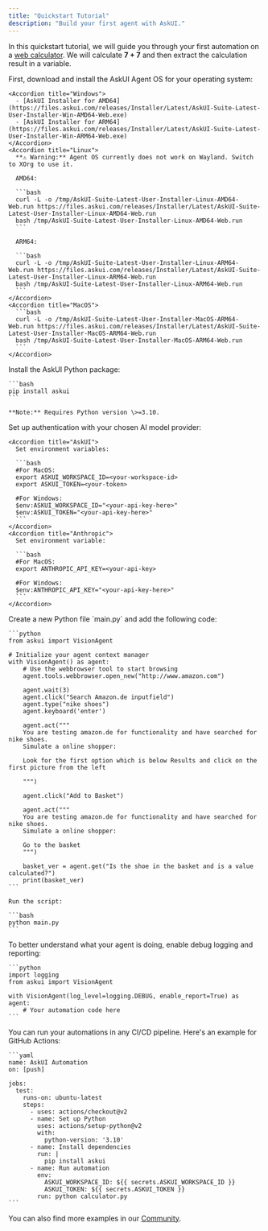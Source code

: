 ```yaml
---
title: "Quickstart Tutorial"
description: "Build your first agent with AskUI."
---
```


In this quickstart tutorial, we will guide you through your first automation on a [web calculator](https://askui.github.io/askui-practice-page/). We will calculate **7 \+ 7** and then extract the calculation result in a variable.

<Steps>
  <Step title="Install AskUI Agent OS">
    First, download and install the AskUI Agent OS for your operating system:

    <Accordion title="Windows">
      - [AskUI Installer for AMD64](https://files.askui.com/releases/Installer/Latest/AskUI-Suite-Latest-User-Installer-Win-AMD64-Web.exe)
      - [AskUI Installer for ARM64](https://files.askui.com/releases/Installer/Latest/AskUI-Suite-Latest-User-Installer-Win-ARM64-Web.exe)
    </Accordion>
    <Accordion title="Linux">
      **⚠️ Warning:** Agent OS currently does not work on Wayland. Switch to XOrg to use it.

      AMD64:

      ```bash
      curl -L -o /tmp/AskUI-Suite-Latest-User-Installer-Linux-AMD64-Web.run https://files.askui.com/releases/Installer/Latest/AskUI-Suite-Latest-User-Installer-Linux-AMD64-Web.run
      bash /tmp/AskUI-Suite-Latest-User-Installer-Linux-AMD64-Web.run
      ```

      ARM64:

      ```bash
      curl -L -o /tmp/AskUI-Suite-Latest-User-Installer-Linux-ARM64-Web.run https://files.askui.com/releases/Installer/Latest/AskUI-Suite-Latest-User-Installer-Linux-ARM64-Web.run
      bash /tmp/AskUI-Suite-Latest-User-Installer-Linux-ARM64-Web.run
      ```
    </Accordion>
    <Accordion title="MacOS">
      ```bash
      curl -L -o /tmp/AskUI-Suite-Latest-User-Installer-MacOS-ARM64-Web.run https://files.askui.com/releases/Installer/Latest/AskUI-Suite-Latest-User-Installer-MacOS-ARM64-Web.run
      bash /tmp/AskUI-Suite-Latest-User-Installer-MacOS-ARM64-Web.run
      ```
    </Accordion>
  </Step>
  <Step title="Install Python Package">
    Install the AskUI Python package:

    ```bash
    pip install askui
    ```

    **Note:** Requires Python version \>=3.10.
  </Step>
  <Step title="Set Up Authentication">
    Set up authentication with your chosen AI model provider:

    <Accordion title="AskUI">
      Set environment variables:

      ```bash
      #For MacOS:
      export ASKUI_WORKSPACE_ID=<your-workspace-id>
      export ASKUI_TOKEN=<your-token>
      
      #For Windows:
      $env:ASKUI_WORKSPACE_ID="<your-api-key-here>"
      $env:ASKUI_TOKEN="<your-api-key-here>"
      ```
    </Accordion>
    <Accordion title="Anthropic">
      Set environment variable:

      ```bash
      #For MacOS:
      export ANTHROPIC_API_KEY=<your-api-key>
      
      #For Windows:
      $env:ANTHROPIC_API_KEY="<your-api-key-here>"
      ```
    </Accordion>
  </Step>
  <Step title="Create Your First Automation">
    Create a new Python file `main.py` and add the following code:

    ```python
    from askui import VisionAgent
    
    # Initialize your agent context manager
    with VisionAgent() as agent:
        # Use the webbrowser tool to start browsing
        agent.tools.webbrowser.open_new("http://www.amazon.com")
    
        agent.wait(3)
        agent.click("Search Amazon.de inputfield")
        agent.type("nike shoes")
        agent.keyboard('enter')
    
        agent.act("""
        You are testing amazon.de for functionality and have searched for nike shoes.
        Simulate a online shopper:
    
        Look for the first option which is below Results and click on the first picture from the left
    
        """)
    
        agent.click("Add to Basket")
    
        agent.act("""
        You are testing amazon.de for functionality and have searched for nike shoes.
        Simulate a online shopper:
    
        Go to the basket
        """)
    
        basket_ver = agent.get("Is the shoe in the basket and is a value calculated?")
        print(basket_ver)
    ```

    Run the script:

    ```bash
    python main.py
    ```
  </Step>
  <Step title="(Optional) Enable Detailed Logging">
    To better understand what your agent is doing, enable debug logging and reporting:

    ```python
    import logging
    from askui import VisionAgent
    
    with VisionAgent(log_level=logging.DEBUG, enable_report=True) as agent:
        # Your automation code here
    ```
  </Step>
  <Step title="(Optional) Run in CI/CD Pipeline">
    You can run your automations in any CI/CD pipeline. Here's an example for GitHub Actions:

    ```yaml
    name: AskUI Automation
    on: [push]
    
    jobs:
      test:
        runs-on: ubuntu-latest
        steps:
          - uses: actions/checkout@v2
          - name: Set up Python
            uses: actions/setup-python@v2
            with:
              python-version: '3.10'
          - name: Install dependencies
            run: |
              pip install askui
          - name: Run automation
            env:
              ASKUI_WORKSPACE_ID: ${{ secrets.ASKUI_WORKSPACE_ID }}
              ASKUI_TOKEN: ${{ secrets.ASKUI_TOKEN }}
            run: python calculator.py
    ```
  </Step>
</Steps>

You can also find more examples in our [Community](https://community.askui.com).